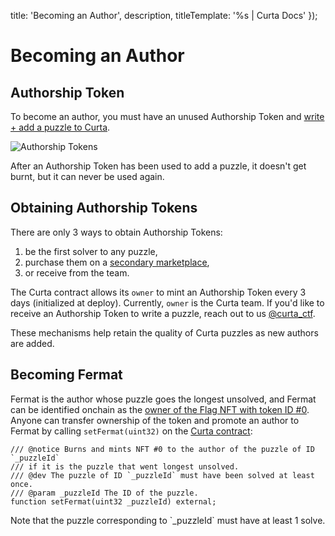 



  title: 'Becoming an Author',
  description,
  titleTemplate: '%s | Curta Docs'
});

# Becoming an Author

<Description children={description} />

## Authorship Token

To become an author, you must have an unused Authorship Token and [write + add a puzzle to Curta](/docs/writing-puzzles).

<Image
  className="mx-auto rounded-2xl md:rounded-3xl border border-stroke"
  src="/assets/authorship-tokens.webp"
  alt="Authorship Tokens"
  width={2250}
  height={750}
/>

<Callout intent="warning">
  After an Authorship Token has been used to add a puzzle, it doesn't get burnt, but it can never be used again.
</Callout>

## Obtaining Authorship Tokens

There are only 3 ways to obtain Authorship Tokens:
1. be the first solver to any puzzle,
2. purchase them on a [secondary marketplace](https://opensea.io/collection/authorship),
3. or receive from the team.

The Curta contract allows its `owner` to mint an Authorship Token every 3 days (initialized at deploy). Currently, `owner` is the Curta team. If you'd like to receive an Authorship Token to write a puzzle, reach out to us [@curta_ctf](https://twitter.com/curta_ctf).

<Callout intent="neutral">
  These mechanisms help retain the quality of Curta puzzles as new authors are added.
</Callout>

## Becoming Fermat

Fermat is the author whose puzzle goes the longest unsolved, and Fermat can be identified onchain as the [owner of the Flag NFT with token ID #0](https://opensea.io/assets/ethereum/0x0000000006bc8d9e5e9d436217b88de704a9f307/0). Anyone can transfer ownership of the token and promote an author to Fermat by calling `setFermat(uint32)` on the [Curta contract](https://etherscan.io/address/0x0000000006bC8D9e5e9d436217B88De704a9F307#writeContract):

```sol showLineNumbers={false}
/// @notice Burns and mints NFT #0 to the author of the puzzle of ID `_puzzleId`
/// if it is the puzzle that went longest unsolved.
/// @dev The puzzle of ID `_puzzleId` must have been solved at least once.
/// @param _puzzleId The ID of the puzzle.
function setFermat(uint32 _puzzleId) external;
```

<Callout intent="primary">
  Note that the puzzle corresponding to `_puzzleId` must have at least 1 solve.
</Callout>
